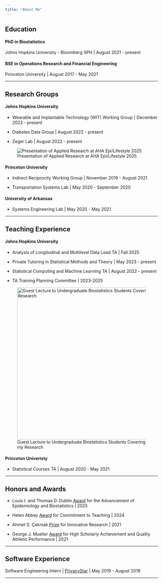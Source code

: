 ```yaml
---
title: "About Me"
---
```


## Education

#### PhD in Biostatistics

Johns Hopkins University - Bloomberg SPH \| August 2021 - present

#### BSE in Operations Research and Financial Engineering

Princeton University \| August 2017 - May 2021

------------------------------------------------------------------------

\vspace{2em}

## Research Groups

#### Johns Hopkins University

-   Wearable and Implantable Technology (WIT) Working Group \| December 2022 - present

-   Diabetes Data Group \| August 2022 - present

-   Zeger Lab \| August 2022 - present

![Presentation of Applied Research at AHA Epi/Lifestyle 2025](resources/images/Speaking.jpg)

#### Princeton University

-   Indirect Reciprocity Working Group \| November 2019 - August 2021

-   Transportation Systems Lab \| May 2020 - September 2020

#### University of Arkansas

-   Systems Engineering Lab \| May 2020 - May 2021

------------------------------------------------------------------------

\vspace{2em}

## Teaching Experience

#### Johns Hopkins University

-   Analysis of Longitudinal and Multilevel Data Lead TA \| Fall 2025

-   Private Tutoring in Statistical Methods and Theory \| May 2023 - present

-   Statistical Computing and Machine Learning TA \| August 2022 - present

-   TA Training Planning Committee \| 2023-2025

![Guest Lecture to Undergraduate Biostatistics Students Covering my Research](resources/images/Teach.jpg){fig-align="left" width="500"}

#### Princeton Univeristy

-   Statistical Courses TA \| August 2020 - May 2021

------------------------------------------------------------------------

\vspace{2em}

## Honors and Awards

-   Louis I. and Thomas D. Dublin [Award](https://publichealth.jhu.edu/departments/biostatistics/about/honors-and-awards/departmental-student-awards "Description") for the Advancement of Epidemiology and Biostatistics \| 2025

-   Helen Abbey [Award](https://publichealth.jhu.edu/departments/biostatistics/about/honors-and-awards/departmental-student-awards "Description") for Commitment to Teaching \| 2024

-   Ahmet S. Çakmak [Prize](https://orfe.princeton.edu/undergraduate/awards "Description") for Innovative Research \| 2021

-   George J. Mueller [Award](https://engineering.princeton.edu/news/2021/05/27/class-day-celebrates-graduates-courage-creativity-and-optimism "Announcement Page") for High Scholarly Achievement and Quality Athletic Performance \| 2021

------------------------------------------------------------------------

\vspace{2em}

## Software Experience

Software Engineering Intern \| [PrivacyStar](https://www.privacystar.com) \| May 2019 - August 2019

------------------------------------------------------------------------
